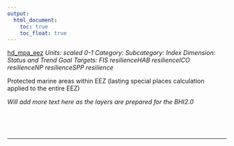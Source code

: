 ```yaml
---
output:
  html_document:
    toc: true
    toc_float: true
---
```


[hd_mpa_eez](https://github.com/OHI-Science/bhi/blob/master/baltic/layers/hd_mpa_eez_gl2018.csv)
*Units: scaled 0-1*
*Category:*
*Subcategory:*
*Index Dimension: Status and Trend*
*Goal Targets: FIS resilienceHAB resilienceICO resilienceNP resilienceSPP resilience*

Protected marine areas within EEZ (lasting special places calculation applied to the entire EEZ)

*Will add more text here as the layers are prepared for the BHI2.0*

<br>



<br>

--- 
